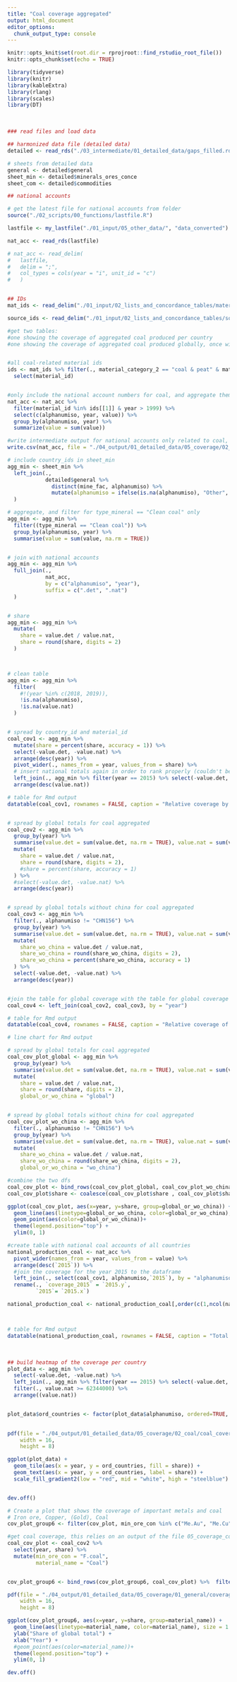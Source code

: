 ```yaml
---
title: "Coal coverage aggregated"
output: html_document
editor_options: 
  chunk_output_type: console
---
```


```r
knitr::opts_knit$set(root.dir = rprojroot::find_rstudio_root_file())
knitr::opts_chunk$set(echo = TRUE)

library(tidyverse)
library(knitr)
library(kableExtra)
library(rlang)
library(scales)
library(DT)

```

<br> 

```r

### read files and load data

## harmonized data file (detailed data)
detailed <- read_rds("./03_intermediate/01_detailed_data/gaps_filled.rds")

# sheets from detailed data
general <- detailed$general
sheet_min <- detailed$minerals_ores_conce
sheet_com <- detailed$commodities

## national accounts

# get the latest file for national accounts from folder
source("./02_scripts/00_functions/lastfile.R")

lastfile <- my_lastfile("./01_input/05_other_data/", "data_converted")

nat_acc <- read_rds(lastfile)

# nat_acc <- read_delim(
#   lastfile, 
#   delim = ";", 
#   col_types = cols(year = "i", unit_id = "c")
#   )


## IDs
mat_ids <- read_delim("./01_input/02_lists_and_concordance_tables/material_ids.csv", delim = ";")

source_ids <- read_delim("./01_input/02_lists_and_concordance_tables/source_ids.csv", delim = ";")

```


```r

#get two tables: 
#one showing the coverage of aggregated coal produced per country
#one showing the coverage of aggregated coal produced globally, once with and once without china


#all coal-related material ids
ids <- mat_ids %>% filter(., material_category_2 == "coal & peat" & material_id != "F.pea") %>%
  select(material_id)


#only include the national account numbers for coal, and aggregate them for every category of coal
nat_acc <- nat_acc %>%
  filter(material_id %in% ids[[1]] & year > 1999) %>%
  select(c(alphanumiso, year, value)) %>%
  group_by(alphanumiso, year) %>% 
  summarize(value = sum(value))

#write intermediate output for national accounts only related to coal, with all coal categories aggregated
write.csv(nat_acc, file = "./04_output/01_detailed_data/05_coverage/02_coal/nat_acc_coal.csv", row.names = FALSE)

# include country_ids in sheet_min
agg_min <- sheet_min %>%
  left_join(.,
            detailed$general %>%
              distinct(mine_fac, alphanumiso) %>%
              mutate(alphanumiso = ifelse(is.na(alphanumiso), "Other", alphanumiso))
  )

# aggregate, and filter for type_mineral == "Clean coal" only
agg_min <- agg_min %>%
  filter((type_mineral == "Clean coal")) %>%
  group_by(alphanumiso, year) %>%
  summarise(value = sum(value, na.rm = TRUE))


# join with national accounts
agg_min <- agg_min %>%
  full_join(.,
            nat_acc,
            by = c("alphanumiso", "year"),
            suffix = c(".det", ".nat")
  )


# share
agg_min <- agg_min %>%
  mutate(
    share = value.det / value.nat,
    share = round(share, digits = 2)
  )



# clean table
agg_min <- agg_min %>%
  filter(
    #!(year %in% c(2018, 2019)),
    !is.na(alphanumiso),
    !is.na(value.nat)
  )


# spread by country_id and material_id
coal_cov1 <- agg_min %>%
  mutate(share = percent(share, accuracy = 1)) %>%
  select(-value.det, -value.nat) %>%
  arrange(desc(year)) %>%
  pivot_wider(., names_from = year, values_from = share) %>%
  # insert national totals again in order to rank properly (couldn't be kept, because of pivot function)
  left_join(., agg_min %>% filter(year == 2015) %>% select(-value.det, -share, -year)) %>%
  arrange(desc(value.nat))

# table for Rmd output
datatable(coal_cov1, rownames = FALSE, caption = "Relative coverage by country")


# spread by global totals for coal aggregated
coal_cov2 <- agg_min %>%
  group_by(year) %>%
  summarise(value.det = sum(value.det, na.rm = TRUE), value.nat = sum(value.nat, na.rm = TRUE)) %>%
  mutate(
    share = value.det / value.nat,
    share = round(share, digits = 2),
    #share = percent(share, accuracy = 1)
  ) %>%
  #select(-value.det, -value.nat) %>%
  arrange(desc(year)) 


# spread by global totals without china for coal aggregated
coal_cov3 <- agg_min %>%
  filter(., alphanumiso != "CHN156") %>%
  group_by(year) %>%
  summarise(value.det = sum(value.det, na.rm = TRUE), value.nat = sum(value.nat, na.rm = TRUE)) %>%
  mutate(
    share_wo_china = value.det / value.nat,
    share_wo_china = round(share_wo_china, digits = 2),
    share_wo_china = percent(share_wo_china, accuracy = 1)
  ) %>%
  select(-value.det, -value.nat) %>%
  arrange(desc(year)) 


#join the table for global coverage with the table for global coverage without china
coal_cov4 <- left_join(coal_cov2, coal_cov3, by = "year")

# table for Rmd output
datatable(coal_cov4, rownames = FALSE, caption = "Relative coverage of global total, share is global total, share_wo_china is global total without China", options = list(columnDefs = list(list(className = 'dt-center', targets = 0:2))))

# line chart for Rmd output

# spread by global totals for coal aggregated
coal_cov_plot_global <- agg_min %>%
  group_by(year) %>%
  summarise(value.det = sum(value.det, na.rm = TRUE), value.nat = sum(value.nat, na.rm = TRUE)) %>%
  mutate(
    share = value.det / value.nat,
    share = round(share, digits = 2), 
    global_or_wo_china = "global")


# spread by global totals without china for coal aggregated
coal_cov_plot_wo_china <- agg_min %>%
  filter(., alphanumiso != "CHN156") %>%
  group_by(year) %>%
  summarise(value.det = sum(value.det, na.rm = TRUE), value.nat = sum(value.nat, na.rm = TRUE)) %>%
  mutate(
    share_wo_china = value.det / value.nat,
    share_wo_china = round(share_wo_china, digits = 2),
    global_or_wo_china = "wo_china")

#combine the two dfs
coal_cov_plot <- bind_rows(coal_cov_plot_global, coal_cov_plot_wo_china)
coal_cov_plot$share <- coalesce(coal_cov_plot$share , coal_cov_plot$share_wo_china)

ggplot(coal_cov_plot, aes(x=year, y=share, group=global_or_wo_china)) +
  geom_line(aes(linetype=global_or_wo_china, color=global_or_wo_china), size = 1.5)+
  geom_point(aes(color=global_or_wo_china))+
  theme(legend.position="top") + 
  ylim(0, 1)

```


```r

#create table with national coal accounts of all countries 
national_production_coal <- nat_acc %>% 
  pivot_wider(names_from = year, values_from = value) %>%
  arrange(desc(`2015`)) %>% 
  #join the coverage for the year 2015 to the dataframe
  left_join(., select(coal_cov1, alphanumiso,`2015`), by = "alphanumiso") %>%
  rename(., `coverage_2015` = `2015.y`, 
         `2015`= `2015.x`)

national_production_coal <- national_production_coal[,order(c(1,ncol(national_production_coal),c(seq(ncol(national_production_coal)-1,2,by=-1))))]



# table for Rmd output
datatable(national_production_coal, rownames = FALSE, caption = "Total national coal production, ordered by 2015 production", options = list(columnDefs = list(list(className = 'dt-center', targets = 0:ncol(national_production_coal)-1))))

```

<br>

```r
## build heatmap of the coverage per country
plot_data <- agg_min %>%
  select(-value.det, -value.nat) %>%
  left_join(., agg_min %>% filter(year == 2015) %>% select(-value.det, -share, -year)) %>%
  filter(., value.nat >= 62344000) %>%
  arrange((value.nat))


plot_data$ord_countries <- factor(plot_data$alphanumiso, ordered=TRUE, levels = c("CAN124", "COL170", "KAZ398", "ZAF710", "RUS643", "IDN360", "AUS036", "IND356", "USA840", "CHN156"))

 
pdf(file = "./04_output/01_detailed_data/05_coverage/02_coal/coal_coverage_heatmap.pdf",   
    width = 16, 
    height = 8) 

ggplot(plot_data) +
  geom_tile(aes(x = year, y = ord_countries, fill = share)) +
  geom_text(aes(x = year, y = ord_countries, label = share)) +
  scale_fill_gradient2(low = "red", mid = "white", high = "steelblue")


dev.off()

```



```r
# Create a plot that shows the coverage of important metals and coal 
# Iron ore, Copper, (Gold), Coal
cov_plot_group6 <- filter(cov_plot, min_ore_con %in% c("Me.Au", "Me.Cu", "O.Fe")) #gold, Copper, Iron ore

#get coal coverage, this relies on an output of the file 05_coverage_coal_aggregated.Rmd
coal_cov_plot <- coal_cov2 %>% 
  select(year, share) %>% 
  mutate(min_ore_con = "F.coal", 
         material_name = "Coal")


cov_plot_group6 <- bind_rows(cov_plot_group6, coal_cov_plot) %>%  filter(year < 2019)

pdf(file = "./04_output/01_detailed_data/05_coverage/01_general/coverage_important_materials.pdf",   
    width = 16, 
    height = 8) 

ggplot(cov_plot_group6, aes(x=year, y=share, group=material_name)) +
  geom_line(aes(linetype=material_name, color=material_name), size = 1.5)+
  ylab("Share of global total") + 
  xlab("Year") +
  #geom_point(aes(color=material_name))+
  theme(legend.position="top") + 
  ylim(0, 1)

dev.off()

```

